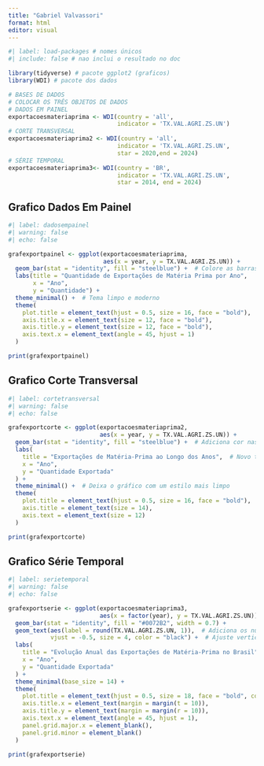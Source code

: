 ---
title: "Gabriel Valvassori"
format: html
editor: visual
---

```{r}
#| label: load-packages # nomes únicos
#| include: false # nao inclui o resultado no doc

library(tidyverse) # pacote ggplot2 (graficos)
library(WDI) # pacote dos dados

# BASES DE DADOS
# COLOCAR OS TRÊS OBJETOS DE DADOS
# DADOS EM PAINEL 
exportacoesmateriaprima <- WDI(country = 'all',
                               indicator = 'TX.VAL.AGRI.ZS.UN')
# CORTE TRANSVERSAL 
exportacoesmateriaprima2 <- WDI(country = 'all',
                               indicator = 'TX.VAL.AGRI.ZS.UN',
                               star = 2020,end = 2024)
# SÉRIE TEMPORAL
exportacoesmateriaprima3<- WDI(country = 'BR',
                               indicator = 'TX.VAL.AGRI.ZS.UN',
                               star = 2014, end = 2024)

```

## Grafico Dados Em Painel

```{r}
#| label: dadosempainel
#| warning: false
#| echo: false

grafexportpainel <- ggplot(exportacoesmateriaprima, 
                           aes(x = year, y = TX.VAL.AGRI.ZS.UN)) + 
  geom_bar(stat = "identity", fill = "steelblue") +  # Colore as barras de azul
  labs(title = "Quantidade de Exportações de Matéria Prima por Ano", 
       x = "Ano", 
       y = "Quantidade") +
  theme_minimal() +  # Tema limpo e moderno
  theme(
    plot.title = element_text(hjust = 0.5, size = 16, face = "bold"),  # Centraliza e estiliza o título
    axis.title.x = element_text(size = 12, face = "bold"),             # Eixo X
    axis.title.y = element_text(size = 12, face = "bold"),             # Eixo Y
    axis.text.x = element_text(angle = 45, hjust = 1)                  # Inclina rótulos do eixo X
  )

print(grafexportpainel)
```

## Grafico Corte Transversal

```{r}
#| label: cortetransversal
#| warning: false
#| echo: false 

grafexportcorte <- ggplot(exportacoesmateriaprima2, 
                          aes(x = year, y = TX.VAL.AGRI.ZS.UN)) +
  geom_bar(stat = "identity", fill = "steelblue") +  # Adiciona cor nas barras
  labs(
    title = "Exportações de Matéria-Prima ao Longo dos Anos",  # Novo título
    x = "Ano", 
    y = "Quantidade Exportada"
  ) +
  theme_minimal() +  # Deixa o gráfico com um estilo mais limpo
  theme(
    plot.title = element_text(hjust = 0.5, size = 16, face = "bold"),  # Centralizar e destacar o título
    axis.title = element_text(size = 14),
    axis.text = element_text(size = 12)
  )

print(grafexportcorte)
```

## Grafico Série Temporal

```{r}
#| label: serietemporal
#| warning: false
#| echo: false 

grafexportserie <- ggplot(exportacoesmateriaprima3, 
                          aes(x = factor(year), y = TX.VAL.AGRI.ZS.UN)) + 
  geom_bar(stat = "identity", fill = "#0072B2", width = 0.7) +
  geom_text(aes(label = round(TX.VAL.AGRI.ZS.UN, 1)),  # Adiciona os números no topo das barras
            vjust = -0.5, size = 4, color = "black") +  # Ajuste vertical e cor do texto
  labs(
    title = "Evolução Anual das Exportações de Matéria-Prima no Brasil",  # Novo título
    x = "Ano", 
    y = "Quantidade Exportada"
  ) +
  theme_minimal(base_size = 14) +
  theme(
    plot.title = element_text(hjust = 0.5, size = 18, face = "bold", color = "#003366"),
    axis.title.x = element_text(margin = margin(t = 10)),
    axis.title.y = element_text(margin = margin(r = 10)),
    axis.text.x = element_text(angle = 45, hjust = 1),
    panel.grid.major.x = element_blank(),
    panel.grid.minor = element_blank()
  )

print(grafexportserie)


```
